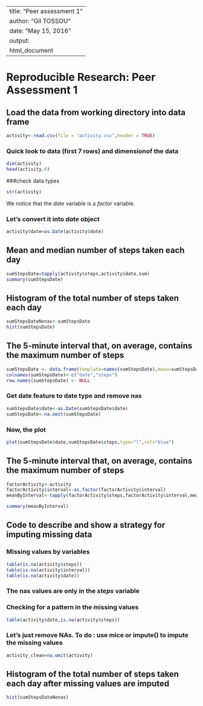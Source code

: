 
---
title: "Peer assessment 1"
author: "Gil TOSSOU"
date: "May 15, 2016"
output: 
  html_document
---
# Reproducible Research: Peer Assessment 1

## Load the data from working directory into data frame
```r
activity<-read.csv(file = "activity.csv",header = TRUE)
```
### Quick look to data (first 7 rows) and dimensionof the data
```r
dim(activity)
head(activity,6)
```
###check data types
```r
str(activity)
```
We notice that the *date* variable is a *factor* variable. 

### Let's convert it into *date* object
```r
activity$date=as.Date(activity$date)
```
## Mean and median number of steps taken each day
```r
sumStepsDate=tapply(activity$steps,activity$date,sum)
summary(sumStepsDate)
```

## Histogram of the total number of steps taken each day
```r
sumStepsDateNonas<-sumStepsDate
hist(sumStepsDate)
```
## The 5-minute interval that, on average, contains the maximum number of steps
 ```r
sumStepsDate <- data.frame(template=names(sumStepsDate),mean=sumStepsDate)
colnames(sumStepsDate)<-c("date","steps")
row.names(sumStepsDate) <- NULL
```
### Get date feature to date type and remove nas
 ```r
sumStepsDate$date<-as.Date(sumStepsDate$date)
sumStepsDate<-na.omit(sumStepsDate)
```
### Now, the plot
```r
plot(sumStepsDate$date,sumStepsDate$steps,type="l",col="blue")
```
##  The 5-minute interval that, on average, contains the maximum number of steps
```r
factorActivity<-activity
factorActivity$interval<-as.factor(factorActivity$interval)
meanByInterval<-tapply(factorActivity$steps,factorActivity$interval,mean,na.rm=T)

summary(meanByInterval)
```
## Code to describe and show a strategy for imputing missing data
### Missing values by variables
```r
table(is.na(activity$steps))
table(is.na(activity$interval))
table(is.na(activity$date))
```
### The nas values are only in the *steps* variable

### Checking for a pattern in the missing values
```r
table(activity$date,is.na(activity$steps))
```
### Let's just remove NAs. To do : use mice or impute() to impute the missing values 
```r
activity_clean=na.omit(activity)
```
## Histogram of the total number of steps taken each day after missing values are imputed
```r
hist(sumStepsDateNonas)
```
